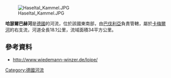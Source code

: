 {{Coord|48|19|39|N|10|22|12|E|display=title}}
[[Image:Haseltal_Kammel.JPG|right]]

'''哈瑟爾巴赫河'''是[[德國|德國]]的河流，位於該國東南部，由[[巴伐利亞|巴伐利亞]]負責管轄，屬於[[卡梅爾河|卡梅爾河]]的右支流，河道全長18.1公里，流域面積34平方公里。

==參考資料==
* http://www.wiedemann-winzer.de/loipe/{{Wayback|url=http://www.wiedemann-winzer.de/loipe/ |date=20100225022625 }}

{{Germany-geo-stub}}
[[Category:德國河流|Category:德國河流]]